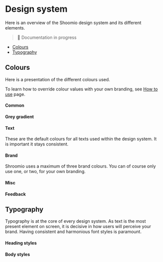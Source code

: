 
<Meta title="Design system" />

<div class="SBMarkdown">

# Design system

Here is an overview of the Shoomio design system and its different elements.

> 🚧 Documentation in progress

- [Colours](#colours)
- [Typography](#typography)

## Colours

Here is a presentation of the different colours used.

To learn how to override colour values with your own branding, see [How to use](?path=/docs/how-to-use--docs) page.

#### Common

#### Grey gradient

#### Text

These are the default colours for all texts used within the design system. It is important it stays consistent.

#### Brand

Shroomio uses a maximum of three brand colours. You can of course only use one, or two, for your own branding.

#### Misc

#### Feedback

## Typography

Typography is at the core of every design system. As text is the most present element on screen, it is decisive in how users will perceive your brand. Having consistent and harmonious font styles is paramount.

#### Heading styles

#### Body styles

</div>
